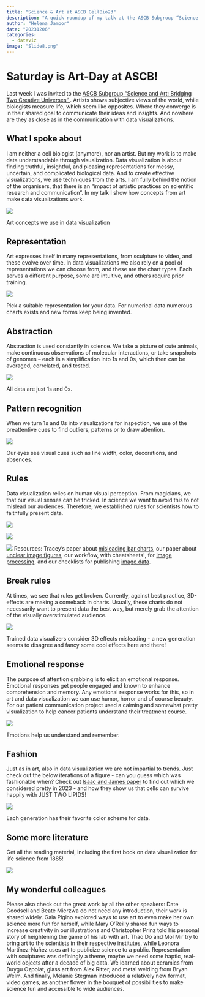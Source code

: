```yaml
---
title: "Science & Art at ASCB CellBio23"
description: "A quick roundup of my talk at the ASCB Subgroup “Science and Art: Bridging Two Creative Universes“"
author: "Helena Jambor"
date: "20231206"
categories:
  - dataviz
image: "Slide8.png"
---
```

# Saturday is Art-Day at ASCB! 
Last week I was invited to the <a href="https://www.ascb.org/cellbio2023/program/subgroups/">ASCB Subgroup “Science and Art: Bridging Two Creative Universes“ </a>. Artists shows subjective views of the world, while biologists measure life, which seem like opposites. Where they converge is in their shared goal to communicate their ideas and insights. And nowhere are they as close as in the communication with data visualizations. 

## What I spoke about
I am neither a cell biologist (anymore), nor an artist. But my work is to make data understandable through visualization. Data visualization is about finding truthful, insightful, and pleasing representations for messy, uncertain, and complicated biological data. And to create effective visualizations, we use techniques from the arts. I am fully behind the notion of the organisers, that there is an “impact of artistic practices on scientific research and communication“. In my talk I show how concepts from art make data visualizations work.

::: {#fig-overview}
![](Slide1.png)

Art concepts we use in data visualization
:::

## Representation
Art expresses itself in many representations, from sculpture to video, and these evolve over time. In data visualizations we also rely on a pool of representations we can choose from, and these are the chart types. Each serves a different purpose, some are intuitive, and others require prior training. 

::: {#fig-rep}
![](Slide2.png)

Pick a suitable representation for your data. For numerical data numerous charts exists and new forms keep being invented.
:::

## Abstraction
Abstraction is used constantly in science. We take a picture of cute animals, make continuous observations of molecular interactions, or take snapshots of genomes – each is a simplification into 1s and 0s, which then can be averaged, correlated, and tested. 

::: {#fig-abtr}
![](Slide3.png)

All data are just 1s and 0s.
:::

## Pattern recognition 
When we turn 1s and 0s into visualizations for inspection, we use of the preattentive cues to find outliers, patterns or to draw attention.

::: {#fig-ptterns}
![](Slide4.png)

Our eyes see visual cues such as line width, color, decorations, and absences. 
:::

## Rules
Data visualization relies on human visual perception. From magicians, we that our visual senses can be tricked. In science we want to avoid this to not mislead our audiences. Therefore, we established rules for scientists how to faithfully present data. 

::: {#fig-rules}
![](Slide5.png)

![](Slide6.png)

![](Slide7.png)
Resources: Tracey's paper about
<a href="https://journals.plos.org/plosbiology/article?id=10.1371/journal.pbio.1002128"> misleading bar charts</a>, our paper about <a href="https://journals.plos.org/plosbiology/article?id=10.1371/journal.pbio.3001161">unclear image figures</a>, our workflow, with cheatsheets!, for <a href="https://f1000research.com/articles/9-1373/v2">image processing</a>, and our checklists for publishing <a href="https://www.nature.com/articles/s41592-023-01987-9"> image data</a>.

:::

## Break rules 
At times, we see that rules get broken. Currently, against best practice, 3D-effects are making a comeback in charts. Usually, these charts do not necessarily want to present data the best way, but merely grab the attention of the visually overstimulated audience. 

::: {#fig-breakrules}
![](Slide8.png)

Trained data visualizers consider 3D effects misleading - a new generation seems to disagree and fancy some cool effects here and there! 
:::

## Emotional response
The purpose of attention grabbing is to elicit an emotional response. Emotional responses get people engaged and known to enhance comprehension and memory. Any emotional response works for this, so in art and data visualization we can use humor, horror and of course beauty. For our patient communication project used a calming and somewhat pretty visualization to help cancer patients understand their treatment course. 

::: {#fig-emotion}
![](Slide9.png)

Emotions help us understand and remember.
:::

## Fashion 
Just as in art, also in data visualization we are not impartial to trends. Just check out the below iterations of a figure - can you guess which was fashionable when? Check out <a href="https://www.biorxiv.org/content/10.1101/2023.10.24.563757v3">Isaac and James paper</a> to find out which we considered pretty in 2023 - and how they show us that cells can survive happily with JUST TWO LIPIDS! 

::: {#fig-fashion}
![](Paper_Figure5_231107_variations2.png)

Each generation has their favorite color scheme for data.
:::

## Some more literature 
Get all the reading material, including the first book on data visualization for life science from 1885! 

:::{fig-link}
![](Slide10.png)
:::


## My wonderful colleagues
Please also check out the great work by all the other speakers: Date Goodsell and Beate Mierzwa do not need any introduction, their work is shared widely. Gaia Pigino explored ways to use art to even make her own science more fun for herself, while Mary O'Reilly shared fun ways to increase creativity in our illustrations and Christopher Prinz told his personal story of heightening the game of his lab with art. 
Thao Do and Mol Mir try to bring art to the scientists in their respective institutes, while Leonora Martínez-Nuñez uses art to publicize science to a public. Representation with sculptures was definingly a theme, maybe we need some haptic, real-world objects after a decade of big data. We learned about ceramics from Duygu Ozpolat, glass art from Alex Ritter, and metal welding from Bryan Welm. And finally, Melanie Stegman introduced a relatively new format, video games, as another flower in the bouquet of possibilities to make science fun and accessible to wide audiences. 

